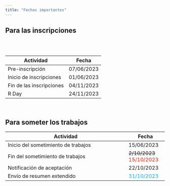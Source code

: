 ```yaml
---
title: "Fechas importantes"
---
```


## Para las inscripciones

<br> <br>

| Actividad                | Fecha      |
|--------------------------|------------|
| Pre-inscripción          | 07/06/2023 |
| Inicio de inscripciones  | 01/06/2023 |
| Fin de las inscripciones | 04/11/2023 |
| R Day                    | 24/11/2023 |

<br>

## Para someter los trabajos

| Actividad                           | Fecha      |
|-------------------------------------|------------|
| Inicio del sometimiento de trabajos | 15/06/2023 |
| Fin del sometimiento de trabajos    | <strike>2/10/2023</strike> <font color="#F41C0A">15/10/2023</font> |
| Notificación de aceptación          | 22/10/2023 |
| Envío de resumen extendido          | <font color="#17B0F2">31/10/2023</font> |   